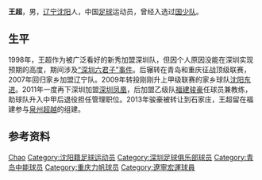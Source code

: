 {{Otheruses|王超}}
{{Football player infobox
| playername = 王超
| fullname = 王超
| englishfullname = Wang Chao
| countryofbirth = {{CHN}}
| cityofbirth = [[辽宁|辽宁]][[沈阳|沈阳]]
| dateofbirth = {{birth date and age|1979|5|16}}
| height = {{height|m=1.85}}
| position = 后卫
| currentclub = [[福建骏豪|福建骏豪]]
| youthyears = <br/>1997年<br/>1998年
| youthclubs = 沈阳少年队<br/>[[北京龙力|北京龙力]]<br/>[[深圳平安|深圳平安]]
| years = 1999-2001年<br/>2002-2004年<br/>2005-2006年<br/>2007-2008年<br/>2009-2010年<br/>2011
| clubs = [[深圳平安|深圳平安]]<br/>[[青岛海牛|青岛海牛]]<br/>[[重庆力帆|重庆力帆]]<br/>[[辽宁足球俱乐部|辽宁宏运]]<br/>[[沈阳东进|沈阳东进]]<br/>[[福建骏豪|福建骏豪]]
| caps(goals) =
| nationalyears =
| nationalteam =
| nationalcaps(goals) =
|}}
'''王超'''{{BD|1979年|5月16日|||W}}，男，[[辽宁|辽宁]][[沈阳|沈阳]]人，中国[[足球|足球]]运动员，曾经入选过[[中国国家少年足球队|国少队]]。

== 生平 ==
1998年，王超作为被广泛看好的新秀加盟深圳队，但因个人原因没能在深圳实现预期的高度，期间涉及[[平安六君子事件|“深圳六君子”事件]]。后辗转在青岛和重庆征战顶级联赛，2007年回归家乡加盟辽宁队。2009年转投刚刚升上甲级联赛的家乡球队[[沈阳东进|沈阳东进]]。2011年一度再下深圳加盟[[深圳凤凰|深圳凤凰]]，后加盟乙级队[[福建骏豪|福建骏豪]]任球员兼教练，助球队升入中甲后退役担任管理职位。2013年骏豪被转让到石家庄，王超留在福建参与[[泉州超越|泉州超越]]的组建。

== 参考资料 ==
{{reflist}}

{{2010瀋陽東進名單}}
{{2011年中乙分类名单福建骏豪}}
{{2015年中乙分类名单福建超越}}

{{Authority control}}
{{DEFAULTSORT:WANG Chao}}
[[Category:王姓|Chao]]
[[Category:沈阳籍足球运动员|Category:沈阳籍足球运动员]]
[[Category:深圳足球俱乐部球员|Category:深圳足球俱乐部球员]]
[[Category:青岛中能球员|Category:青岛中能球员]]
[[Category:重庆力帆球员|Category:重庆力帆球员]]
[[Category:遼寧宏運球員|Category:遼寧宏運球員]]